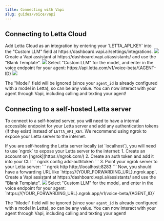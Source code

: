 ```yaml
---
title: Connecting with Vapi
slug: guides/voice/vapi
---
```


## Connecting to Letta Cloud
<Steps>
  <Step title="Add your `LETTA_API_KEY`">
  Add Letta Cloud as an integration by entering your `LETTA_API_KEY` into the "Custom LLM" field at https://dashboard.vapi.ai/settings/integrations.
 <img src="../../images/vapi_custom_model.png" />
  </Step>
  <Step title="Create an assistant">
  Create a Vapi assistant at https://dashboard.vapi.ai/assistants/ and use the "Blank Template".
 <img src="../../images/vapi_create_assistant.png" />
  </Step>
  <Step title="Connect your Letta agent">
  Select "Custom LLM" for the model, and enter in the voice endpoint for your agent: https://api.letta.com/v1/voice-beta/{AGENT-ID}

 <img src="../../images/vapi_model_letta.png" />

 <Note>The "Model" field will be ignored (since your `agent_id` is already configured with a model in Letta), so can be any value. </Note>
  </Step>
  <Step title="Talk to your agent">
  You can now interact with your agent through Vapi, including calling and texting your agent!
  </Step>

</Steps>

## Connecting to a self-hosted Letta server
To connect to a self-hosted server, you will need to have a internal accessible endpoint for your Letta server and add any authentication tokens (if they exist) instead of `LETTA_API_KEY`. We recommend using ngrok to expose your Letta server to the internet.

<Steps>
<Step title="Setting up `ngrok`">
If you are self-hosting the Letta server locally (at `localhost`), you will need to use `ngrok` to expose your Letta server to the internet:
1. Create an account on [ngrok](https://ngrok.com/)
2. Create an auth token and add it into your CLI
```
ngrok config add-authtoken <YOUR_AUTH_TOKEN>
```
3. Point your ngrok server to your Letta server:
```
ngrok http http://localhost:8283
```
Now, you should have a forwarding URL like `https://{YOUR_FORWARDING_URL}.ngrok.app`.
</Step>
  <Step title="Create an assistant">
  Create a Vapi assistant at https://dashboard.vapi.ai/assistants/ and use the "Blank Template".
 <img src="../../images/vapi_create_assistant.png" />
  </Step>
  <Step title="Connect your Letta agent">
  Select "Custom LLM" for the model, and enter in the voice endpoint for your agent: `https://{YOUR_FORWARDING_URL}.ngrok.app/v1/voice-beta/{AGENT_ID}`

 <Note>The "Model" field will be ignored (since your `agent_id` is already configured with a model in Letta), so can be any value. </Note>
  </Step>
  <Step title="Talk to your agent">
  You can now interact with your agent through Vapi, including calling and texting your agent!
  </Step>
</Steps>
